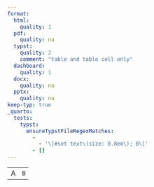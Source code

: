 ```yaml
---
format:
  html:
    quality: 1
  pdf:
    quality: na
  typst:
    quality: 2
    comment: "table and table cell only"
  dashboard:
    quality: 1
  docx:
    quality: na
  pptx:
    quality: na
keep-typ: true
_quarto:
  tests:
    typst:
      ensureTypstFileRegexMatches:
        -
          - '\[#set text\(size: 0.8em\); B\]'
        - []
---
```


```{=html}
<table>
    <tr><td>A</td><td style="font-size: 80%;">B</td></tr>
</table>
```

